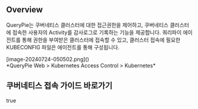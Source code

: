 ## Overview
QueryPie는 쿠버네티스 클러스터에 대한 접근권한을 제어하고, 쿠버네티스 클러스터에 접속한 사용자의 Activity를 감사로그로 기록하는 기능을 제공합니다. 쿼리파이 에이전트를 통해 권한을 부여받은 클러스터에 접속할 수 있고, 클러스터 접속에 필요한 KUBECONFIG 파일은 에이전트를 통해 구성됩니다.

<p align="center">
<div>[image-20240724-050502.png]()</div>
*QueryPie Web &gt; Kubernetes Access Control &gt; Kubernetes*
</p>



## 쿠버네티스 접속 가이드 바로가기
true